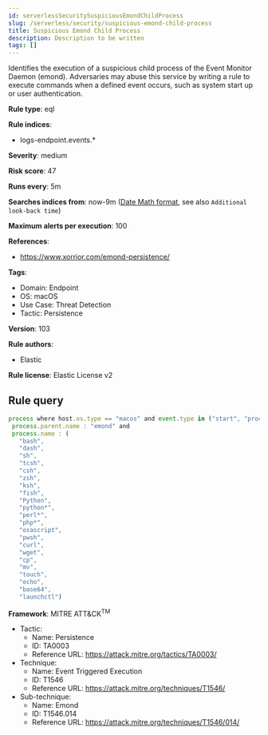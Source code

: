 ```yaml
---
id: serverlessSecuritySuspiciousEmondChildProcess
slug: /serverless/security/suspicious-emond-child-process
title: Suspicious Emond Child Process
description: Description to be written
tags: []
---
```


<div id="suspicious-emond-child-process"></div>

Identifies the execution of a suspicious child process of the Event Monitor Daemon (emond). Adversaries may abuse this service by writing a rule to execute commands when a defined event occurs, such as system start up or user authentication.

**Rule type**: eql

**Rule indices**: 

* logs-endpoint.events.*

**Severity**: medium

**Risk score**: 47

**Runs every**: 5m

**Searches indices from**: now-9m ([Date Math format](((ref))/common-options.html#date-math), see also <DocLink id="serverlessSecurityRulesUiCreate" section="set-the-rules-schedule">`Additional look-back time`</DocLink>)

**Maximum alerts per execution**: 100

**References**: 

* https://www.xorrior.com/emond-persistence/

**Tags**: 

* Domain: Endpoint
* OS: macOS
* Use Case: Threat Detection
* Tactic: Persistence

**Version**: 103

**Rule authors**: 

* Elastic

**Rule license**: Elastic License v2

## Rule query

```js
process where host.os.type == "macos" and event.type in ("start", "process_started") and
 process.parent.name : "emond" and
 process.name : (
   "bash",
   "dash",
   "sh",
   "tcsh",
   "csh",
   "zsh",
   "ksh",
   "fish",
   "Python",
   "python*",
   "perl*",
   "php*",
   "osascript",
   "pwsh",
   "curl",
   "wget",
   "cp",
   "mv",
   "touch",
   "echo",
   "base64",
   "launchctl")

```

**Framework**: MITRE ATT&CK<sup>TM</sup>

* Tactic:
    * Name: Persistence
    * ID: TA0003
    * Reference URL: https://attack.mitre.org/tactics/TA0003/
* Technique:
    * Name: Event Triggered Execution
    * ID: T1546
    * Reference URL: https://attack.mitre.org/techniques/T1546/
* Sub-technique:
    * Name: Emond
    * ID: T1546.014
    * Reference URL: https://attack.mitre.org/techniques/T1546/014/

